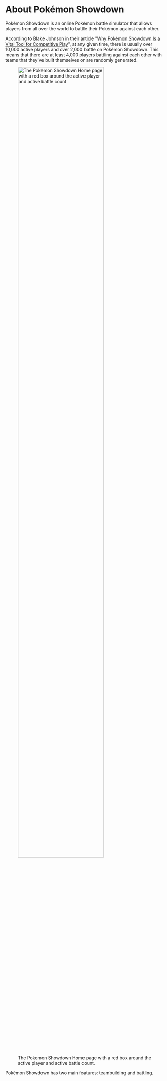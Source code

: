 

# About Pokémon Showdown

Pokémon Showdown is an online Pokémon battle simulator that allows players from all over the world to battle their Pokémon against each other.

According to Blake Johnson in their article "[Why Pokémon Showdown Is a Vital Tool for Competitive Play](https://www.cbr.com/pokemon-showdown-battle-simulator-competitive-play/)", at any given time, there is usually over 10,000 active players and over 2,000 battle on Pokémon Showdown. This means that there are at least 4,000 players battling against each other with teams that they've built themselves or are randomly generated.
<figure>
<img src="/pokemon-showdown-player-count.png" alt="The Pokemon Showdown Home page with a red box around the active player and active battle count" width="80%"/>
<figcaption>The Pokemon Showdown Home page with a red box around the active player and active battle count.</figcaption>
</figure>

Pokémon Showdown has two main features: teambuilding and battling.